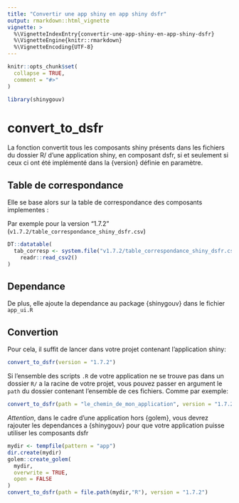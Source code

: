 ```yaml
---
title: "Convertir une app shiny en app shiny dsfr"
output: rmarkdown::html_vignette
vignette: >
  %\VignetteIndexEntry{convertir-une-app-shiny-en-app-shiny-dsfr}
  %\VignetteEngine{knitr::rmarkdown}
  %\VignetteEncoding{UTF-8}
---
```


```r
knitr::opts_chunk$set(
  collapse = TRUE,
  comment = "#>"
)
```

```r
library(shinygouv)
```

<!-- WARNING - This vignette is generated by {fusen} from /dev/flat_convert_to_dsfr.Rmd: do not edit by hand -->

# convert_to_dsfr

La fonction convertit tous les composants shiny présents dans les fichiers du dossier R/ d'une application shiny, en composant dsfr, si et seulement si ceux ci ont été implémenté dans la {version} définie en paramètre.


## Table de correspondance

Elle se base alors sur la table de correspondance des composants implementes :

Par exemple pour la version "1.7.2" (`v1.7.2/table_correspondance_shiny_dsfr.csv`)


```r
DT::datatable(
  tab_corresp <- system.file("v1.7.2/table_correspondance_shiny_dsfr.csv", package = "shinygouv") %>%
    readr::read_csv2()
)
```

## Dependance

De plus, elle ajoute la dependance au package {shinygouv} dans le fichier `app_ui.R`


## Convertion

Pour cela, il suffit de lancer dans votre projet contenant l'application shiny: 


```r
convert_to_dsfr(version = "1.7.2")
```

Si l'ensemble des scripts `.R` de votre application ne se trouve pas dans un dossier `R/` a la racine de votre projet, vous pouvez passer en argument le `path` du dossier contenant l'ensemble de ces fichiers. 
Comme par exemple: 


```r
convert_to_dsfr(path = "le_chemin_de_mon_application", version = "1.7.2")
```

*Attention*, dans le cadre d'une application hors {golem}, vous devrez rajouter les dependances a {shinygouv} pour que votre application puisse utiliser les composants dsfr


```r
mydir <- tempfile(pattern = "app")
dir.create(mydir)
golem::create_golem(
  mydir,
  overwrite = TRUE,
  open = FALSE
)
convert_to_dsfr(path = file.path(mydir,"R"), version = "1.7.2")
```

